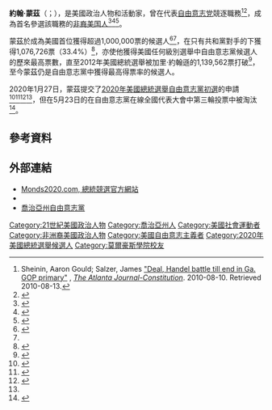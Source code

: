 {{Infobox officeholder
| name          = 約翰·蒙茲
| image         =
| width         = 
| caption       =
| birth_date    = {{Birth date and age|1965|06|17|mf=y}}
| birth_place   =
| death_date    =
| death_place   =
| party         = [[自由意志党|自由意志党]]
| otherparty    =
| relations     =
| spouse        =
| civil partner =
| children      =
| residence     = 喬治亞州[[開羅_(喬治亞州)|開羅]]
| occupation    =
| religion      =
| education     = [[莫爾豪斯學院|莫爾豪斯學院]]
| signature     =
| website       =
| footnotes     =
}}

'''約翰·蒙茲'''（{{lang-en|John Monds}}；{{bd|1965年|6月17日}}），是美國政治人物和活動家，曾在{{le|2010年喬治亞州州長選舉|2010 Georgia gubernatorial election|2010年}}代表[[自由意志党|自由意志党]]競逐{{le|喬治亞州州長|Governor of Georgia}}職務<ref>Sheinin, Aaron Gould; Salzer, James
[http://www.ajc.com/news/georgia-politics-elections/deal-handel-battle-till-589315.html "Deal, Handel battle till end in Ga. GOP primary"] {{Wayback|url=http://www.ajc.com/news/georgia-politics-elections/deal-handel-battle-till-589315.html |date=20110629131707 }}, ''[[The_Atlanta_Journal-Constitution|The Atlanta Journal-Constitution]]''. 2010-08-10.  Retrieved 2010-08-13.</ref><ref name="Gov">{{cite web|url= http://www.lp.org/news/press-releases/john-monds-to-seek-libertarian-nomination-for-ga-governor|title= John Monds to seek Libertarian Nomination for Ga. Governor|accessdate= 2009-09-15|publisher= Libertarian Party|date= 2009-03-24|archive-date= 2016-04-02|archive-url= https://web.archive.org/web/20160402234738/http://www.lp.org/news/press-releases/john-monds-to-seek-libertarian-nomination-for-ga-governor|dead-url= no}}</ref>，成為首名參選該職務的[[非裔美国人|非裔美国人]]<ref>{{cite web|last1=Schneider|first1=Craig|date=2010-10-14|url=http://www.ajc.com/news/georgia-politics-elections/libertarians-find-their-place-682589.html|title=Libertarians find their place in Georgia politics|newspaper=The Atlanta Journal-Constitution|accessdate=2012-06-14|archive-date=2010-10-22|archive-url=https://web.archive.org/web/20101022144352/http://www.ajc.com/news/georgia-politics-elections/libertarians-find-their-place-682589.html|dead-url=no}}</ref><ref>{{cite web|last1=Donohue|first1=Mike|date=2008-11-05|url=http://www.nique.net/news/2010/11/05/deal-wins-gubernatorial-election-2/|title=Deal wins gubernatorial election|website=[[The_Technique|The Technique]]|accessdate=2012-06-14|archive-date=2020-04-17|archive-url=https://web.archive.org/web/20200417045847/http://nique.net/news/2010/11/05/deal-wins-gubernatorial-election-2/|dead-url=no}}</ref><ref name=million>{{Cite news |url=http://flcourier.com/million-vote-man/ |title=Million-Vote Man |newspaper=[[Florida_Courier|Florida Courier]] |date=2020-02-21 |access-date=2020-02-21 |archive-date=2020-04-06 |archive-url=https://web.archive.org/web/20200406203658/http://flcourier.com/million-vote-man/ |dead-url=no }}</ref>。

蒙茲於{{le|2008年喬治亞州選舉|2008 Georgia state elections|2008年公共服務委員會第一全國選區}}成為美國首位獲得超過1,000,000票的{{le|喬治亞州自由意志黨|Libertarian Party of Georgia|自由意志黨}}候選人<ref name="history">{{cite web|last1=Williams|first1=Teresa|date=2008-11-05|url=http://timesenterprise.com/local/x4432900/Libertarian-Party-s-Monds-makes-history-in-Georgia|title=Libertarian Party's Monds makes history in Georgia|newspaper=[[Thomasville_Times-Enterprise|Thomasville Times-Enterprise]]|accessdate=2012-06-14|archive-date=2013-06-27|archive-url=https://web.archive.org/web/20130627173155/http://timesenterprise.com/local/x4432900/Libertarian-Party-s-Monds-makes-history-in-Georgia|dead-url=no}}</ref><ref name=million/>，在只有共和黨對手的下獲得1,076,726票（33.4%）<ref>{{cite web|url=http://sos.georgia.gov/elections/election_results/2008_1104/012.htm|title=Georgia Election Results: Official Results of the Tuesday, November 04, 2008 General Election|website=[[Georgia_Secretary_of_State|Georgia Secretary of State]]|date=2009-02-18|access-date=2020-09-30|archive-date=2016-04-08|archive-url=https://web.archive.org/web/20160408091228/http://sos.georgia.gov/elections/election_results/2008_1104/012.htm|dead-url=yes}}</ref>，亦使他獲得美國任何級別選舉中自由意志黨候選人的歷來最高票數，直至2012年美國總統選舉被加里·約翰遜的1,139,562票打破<ref>{{cite web |url=http://www.reason.com/blog/show/129947.html |title=Fun Election Facts for the Kids |accessdate=2009-02-16 |work=[[Reason_Online|Reason Online]] |date=2008-11-06 |author=Weigel, David |author-link=David Weigel |archive-date=2009-09-03 |archive-url=https://web.archive.org/web/20090903125505/http://www.reason.com/blog/show/129947.html |dead-url=no }}</ref>，至今蒙茲仍是自由意志黨中獲得最高得票率的候選人。

2020年1月27日，蒙茲提交了[[2020年美國總統選舉|2020年美國總統選舉]][[2020年美國總統選舉自由意志黨初選|自由意志黨初選]]的申請<ref name=MondsFEC>{{cite web|url=https://docquery.fec.gov/pdf/013/202001279167392013/202001279167392013.pdf|title=FEC FORM 2 : STATEMENT OF CANDIDACY|website=Docquery.fec.gov|accessdate=2020-02-07|archive-date=2021-03-08|archive-url=https://web.archive.org/web/20210308203516/https://docquery.fec.gov/pdf/013/202001279167392013/202001279167392013.pdf|dead-url=no}}</ref><ref>{{Cite web |url=https://heartlandnewsfeed.com/2020/02/04/monds-becomes-fifteenth-active-candidate-for-libertarian-presidential-nomination/ |title=Monds becomes fifteenth active candidate for Libertarian presidential nomination |last=Leonard |first=Jake |date=2020-02-03 |website=Heartland Newsfeed |language=en-US |access-date=2020-02-07 |archive-date=2020-11-25 |archive-url=https://web.archive.org/web/20201125032546/https://www.heartlandnewsfeed.com/2020/02/04/monds-becomes-fifteenth-active-candidate-for-libertarian-presidential-nomination/ |dead-url=no }}</ref><ref name=prez>{{Cite web |url=https://www.gpbnews.org/post/former-georgia-gubernatorial-candidate-announces-presidential-campaign |title=Former Georgia Gubernatorial Candidate Announces Presidential Campaign |last=Rose |first=Sarah |website=[[Georgia_Public_Broadcasting|Georgia Public Broadcasting]] |date=2020-02-04 |access-date=2020-02-04 |archive-date=2020-03-16 |archive-url=https://web.archive.org/web/20200316133507/https://www.gpbnews.org/post/former-georgia-gubernatorial-candidate-announces-presidential-campaign |dead-url=no }}</ref><ref name=million/>，但在5月23日的在自由意志黨在線全國代表大會中第三輪投票中被淘汰<ref>{{cite news | url=https://reason.com/2020/05/23/jo-jorgensen-wins-libertarian-party-presidential-nomination | title=Jo Jorgensen Wins Libertarian Party Presidential Nomination | first=Brian | last=Doherty | authorlink=Brian Doherty (journalist) | work=[[Reason_Magazine|Reason]] | publisher=[[Reason_Foundation|Reason Foundation]] | date=2020-05-23 | accessdate=2020-05-24 | archive-date=2021-03-01 | archive-url=https://web.archive.org/web/20210301072255/https://reason.com/2020/05/23/jo-jorgensen-wins-libertarian-party-presidential-nomination/ | dead-url=no }}</ref>。

== 參考資料 ==
{{reflist}}

==外部連結==
* [https://monds2020.com/ Monds2020.com, 總統競選官方網站] {{Wayback|url=https://monds2020.com/ |date=20201126153440 }}
* {{C-SPAN|johnmonds}}
* [http://www.LPGeorgia.com 喬治亞州自由意志黨] {{Wayback|url=http://www.lpgeorgia.com/ |date=20210323204737 }}

{{Authority control}}

{{DEFAULTSORT:Monds, John}}
[[Category:21世紀美國政治人物|Category:21世紀美國政治人物]]
[[Category:喬治亞州人|Category:喬治亞州人]]
[[Category:美國社會運動者|Category:美國社會運動者]]
[[Category:非洲裔美國政治人物|Category:非洲裔美國政治人物]]
[[Category:美國自由意志主義者|Category:美國自由意志主義者]]
[[Category:2020年美國總統選舉候選人|Category:2020年美國總統選舉候選人]]
[[Category:莫爾豪斯學院校友|Category:莫爾豪斯學院校友]]